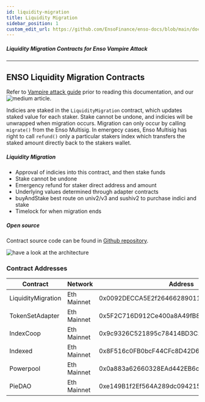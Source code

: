 ```yaml
---
id: liquidity-migration
title: Liquidity Migration
sidebar_position: 1
custom_edit_url: https://github.com/EnsoFinance/enso-docs/blob/main/docs/smart-contracts/vampire-attack/liquidity-migration.mdx
---
```



##### Liquidity Migration Contracts for Enso Vampire Attack

---

## ENSO Liquidity Migration Contracts

Refer to [Vampire attack guide](../../guides/vampire-attack.mdx) prior to reading this documentation, and our ![medium article](https://medium.com/ensofinance/vampire-attack-6-protocols-8d1a1454ec3f).

Indicies are staked in the `LiquidityMigration` contract, which updates staked value for each staker.  Stake cannot be undone, and indicies will be unwrapped when migration occurs.  Migration can only occur by calling `migrate()` from the Enso Multisig.  In emergecy cases, Enso Multisig has right to call `refund()` only a particular stakers index which transfers the staked amount directly back to the stakers wallet. 


##### Liquidity Migration

- Approval of indicies into this contract, and then stake funds 
- Stake cannot be undone
- Emergency refund for staker direct address and amount
- Underlying values determined through adapter contracts
- buyAndStake best route on univ2/v3 and sushiv2 to purchase indici and stake
- Timelock for when migration ends


##### Open source

Contract source code can be found in [Github repository](https://github.com/EnsoFinance/liquidity_migration).

![have a look at the architecture](https://raw.githubusercontent.com/EnsoFinance/liquidity_migration/main/architecture/liquidityMigrationArchitecture.png)


### Contract Addresses

| **Contract** | **Network**    | **Address**                                |
| ------------ | -------------- | ------------------------------------------ |
| LiquidityMigration        | Eth Mainnet    | 0x0092DECCA5E2f26466289011ad41465763BeA4cE |
| TokenSetAdapter           | Eth Mainnet    | 0x5F2C716D912Ce400a8A49fB87DB722e8257257A7 |
| IndexCoop                 | Eth Mainnet    | 0x9c9326C521895c78414BD3C2945e47AFC4Ef16cc |
| Indexed                   | Eth Mainnet    | 0x8F516c0FB0bcF44CFc8D42D60dAD3E4cdb35Ce26 |
| Powerpool                 | Eth Mainnet    | 0x0a883a62660328EAd442EB6c2311668ba9c12e57 |
| PieDAO                    | Eth Mainnet    | 0xe149B1f2Ef564A289dc094215835f3c8Df1695aa |